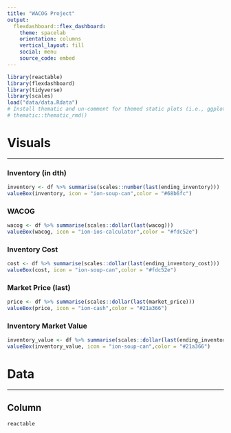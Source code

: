 ```yaml
---
title: "WACOG Project"
output: 
  flexdashboard::flex_dashboard:
    theme: spacelab
    orientation: columns
    vertical_layout: fill
    social: menu
    source_code: embed
---
```


```r
library(reactable)
library(flexdashboard)
library(tidyverse)
library(scales)
load("data/data.Rdata")
# Install thematic and un-comment for themed static plots (i.e., ggplot2)
# thematic::thematic_rmd()

```

# Visuals

-----------------------------------------------------------------------

### Inventory (in dth)

```r
inventory <- df %>% summarise(scales::number(last(ending_inventory)))
valueBox(inventory, icon = "ion-soup-can",color = "#68b6fc")
```

### WACOG

```r
wacog <- df %>% summarise(scales::dollar(last(wacog)))
valueBox(wacog, icon = "ion-ios-calculator",color = "#fdc52e")
```

### Inventory Cost

```r
cost <- df %>% summarise(scales::dollar(last(ending_inventory_cost)))
valueBox(cost, icon = "ion-soup-can",color = "#fdc52e")
```

### Market Price (last)

```r
price <- df %>% summarise(scales::dollar(last(market_price)))
valueBox(price, icon = "ion-cash",color = "#21a366")
```

### Inventory Market Value

```r
inventory_value <- df %>% summarise(scales::dollar(last(ending_inventory_market_value)))
valueBox(inventory_value, icon = "ion-soup-can",color = "#21a366")
```


# Data

-----------------------------------------------------------------------

## Column {data-width=1000}

```r
reactable
```


